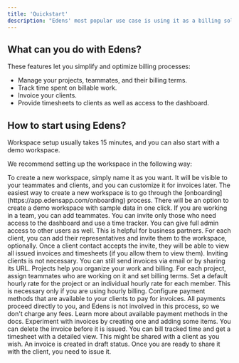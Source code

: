 ```yaml
---
title: 'Quickstart'
description: "Edens' most popular use case is using it as a billing solution for your work as a freelancer or team"
---
```


## What can you do with Edens?

These features let you simplify and optimize billing processes:
- Manage your projects, teammates, and their billing terms.
- Track time spent on billable work.
- Invoice your clients.
- Provide timesheets to clients as well as access to the dashboard.

## How to start using Edens?

<Tip>
Workspace setup usually takes 15 minutes, and you can also start with a demo workspace.
</Tip>

We recommend setting up the workspace in the following way:

<AccordionGroup>
  <Accordion icon="house" title="Creating a Workspace">
    To create a new workspace, simply name it as you want. It will be visible to your teammates and clients, and you can customize it for invoices later.
    The easiest way to create a new workspace is to go through the [onboarding](https://app.edensapp.com/onboarding) process. There will be an option to create a demo workspace with sample data in one click.
  </Accordion>
  <Accordion icon="users" title="Working as a Team?">
    If you are working in a team, you can add teammates. You can invite only those who need access to the dashboard and use a time tracker.
    You can give full admin access to other users as well. This is helpful for business partners.
  </Accordion>
  <Accordion icon="building" title="Adding Clients">
    For each client, you can add their representatives and invite them to the workspace, optionally. Once a client contact accepts the invite, they will be able to view all issued invoices and timesheets (if you allow them to view them).
    Inviting clients is not necessary. You can still send invoices via email or by sharing its URL.
  </Accordion>
  <Accordion icon="briefcase" title="Creating Projects">
    Projects help you organize your work and billing. For each project, assign teammates who are working on it and set billing terms.
  </Accordion>
  <Accordion icon="money-check-dollar" title="Setting Billing Terms">
    Set a default hourly rate for the project or an individual hourly rate for each member. This is necessary only if you are using hourly billing.
  </Accordion>
  <Accordion icon="cash-register" title="Setting Up Payment Methods">
    Configure payment methods that are available to your clients to pay for invoices. All payments proceed directly to you, and Edens is not involved in this process, so we don't charge any fees.
    Learn more about available payment methods in the docs.
  </Accordion>
  <Accordion icon="file-invoice" title="Creating Invoices">
    Experiment with invoices by creating one and adding some items. You can delete the invoice before it is issued.
    You can bill tracked time and get a timesheet with a detailed view. This might be shared with a client as you wish.
    An invoice is created in draft status. Once you are ready to share it with the client, you need to issue it.
  </Accordion>
</AccordionGroup>